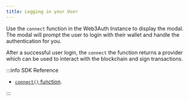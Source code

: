 ```yaml
---
title: Logging in your User
---
```


Use the `connect` function in the Web3Auth Instance to display the modal. The modal will prompt the user to login with their wallet and handle the
authentication for you.

After a successful user login, the `connect` the function returns a provider which can be used to interact with the blockchain and sign transactions.

:::info SDK Reference

- [`connect()` function](/sdk/pnp/web/modal/usage#logging-in-the-user).

:::
